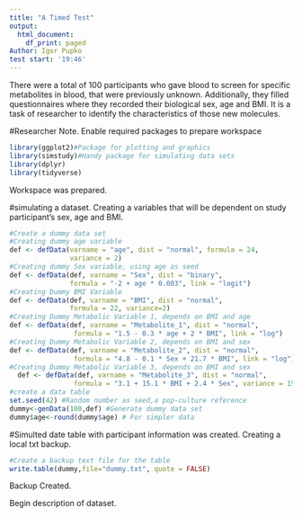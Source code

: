 ```yaml
---
title: "A Timed Test"
output:
  html_document:
    df_print: paged
Author: Igor Pupko
test start: '19:46'
---
```


There were a total of 100 participants who gave blood to screen for specific metabolites in blood, that were previously unknown. Additionally, they filled questionnaires where they recorded their biological sex, age and BMI. It is a task of researcher to identify the characteristics of those new molecules. 


#Researcher Note. Enable required packages to prepare workspace

```r

library(ggplot2)#Package for plotting and graphics
library(simstudy)#Handy package for simulating data sets
library(dplyr)
library(tidyverse)
```

Workspace was prepared. 

#simulating a dataset. Creating a variables that will be dependent on study participant's sex, age and BMI.
```r
#Create a dummy data set
#Creating dummy age variable
def <- defData(varname = "age", dist = "normal", formula = 24,
               variance = 2)
#Creating dummy Sex variable, using age as seed
def <- defData(def, varname = "Sex", dist = "binary",
               formula = "-2 + age * 0.083", link = "logit")
#Creating Dummy BMI Variable
def <- defData(def, varname = "BMI", dist = "normal",
               formula = 22, variance=2)
#Creating Dummy Metabolic Variable 1, depends on BMI and age
def <- defData(def, varname = "Metabolite_1", dist = "normal",
                formula = "1.5 - 0.3 * age + 2 * BMI", link = "log")
#Creating Dummy Metabolic Variable 2, depends on BMI and sex
def <- defData(def, varname = "Metabolite_2", dist = "normal",
                formula = "4.8 - 0.1 * Sex + 21.7 * BMI", link = "log")
#Creating Dummy Metabolic Variable 3, depends on BMI and sex
  def <- defData(def, varname = "Metabolite_3", dist = "normal",
                formula = "3.1 + 15.1 * BMI + 2.4 * Sex", variance = 15)
#create a data table
set.seed(42) #Random number as seed,a pop-culture reference
dummy<-genData(100,def) #Generate dummy data set
dummy$age<-round(dummy$age) # For simpler data

```
#Simulted date table with participant information was created.
Creating a local txt backup.
```r
#Create a backup text file for the table
write.table(dummy,file="dummy.txt", quote = FALSE)
```
Backup Created.

Begin description of dataset.
```r

```

